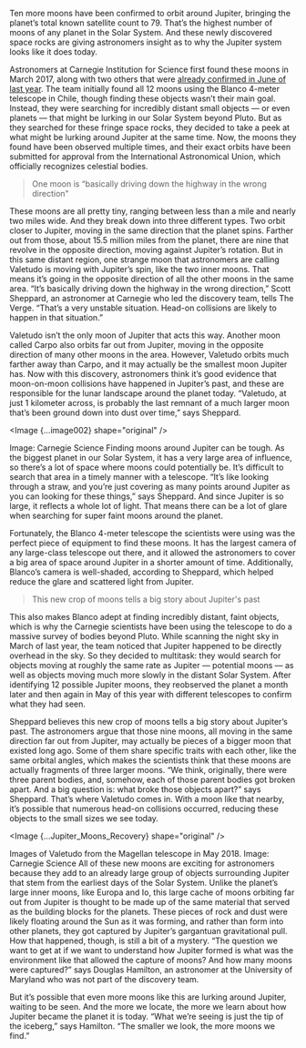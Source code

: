 
Ten more moons have been confirmed to orbit around Jupiter, bringing the planet’s total known satellite count to 79. That’s the highest number of moons of any planet in the Solar System. And these newly discovered space rocks are giving astronomers insight as to why the Jupiter system looks like it does today.

Astronomers at Carnegie Institution for Science first found these moons in March 2017, along with two others that were [already confirmed in June of last year](https://blogs.scientificamerican.com/life-unbounded/jupiter-now-has-69-moons/). The team initially found all 12 moons using the Blanco 4-meter telescope in Chile, though finding these objects wasn’t their main goal. Instead, they were searching for incredibly distant small objects — or even planets — that might be lurking in our Solar System beyond Pluto. But as they searched for these fringe space rocks, they decided to take a peek at what might be lurking around Jupiter at the same time. Now, the moons they found have been observed multiple times, and their exact orbits have been submitted for approval from the International Astronomical Union, which officially recognizes celestial bodies.

>One moon is “basically driving down the highway in the wrong direction"

These moons are all pretty tiny, ranging between less than a mile and nearly two miles wide. And they break down into three different types. Two orbit closer to Jupiter, moving in the same direction that the planet spins. Farther out from those, about 15.5 million miles from the planet, there are nine that revolve in the opposite direction, moving against Jupiter’s rotation. But in this same distant region, one strange moon that astronomers are calling Valetudo is moving with Jupiter’s spin, like the two inner moons. That means it’s going in the opposite direction of all the other moons in the same area. “It’s basically driving down the highway in the wrong direction,” Scott Sheppard, an astronomer at Carnegie who led the discovery team, tells The Verge. “That’s a very unstable situation. Head-on collisions are likely to happen in that situation.”

Valetudo isn’t the only moon of Jupiter that acts this way. Another moon called Carpo also orbits far out from Jupiter, moving in the opposite direction of many other moons in the area. However, Valetudo orbits much farther away than Carpo, and it may actually be the smallest moon Jupiter has. Now with this discovery, astronomers think it’s good evidence that moon-on-moon collisions have happened in Jupiter’s past, and these are responsible for the lunar landscape around the planet today. “Valetudo, at just 1 kilometer across, is probably the last remnant of a much larger moon that’s been ground down into dust over time,” says Sheppard.

<Image {...image002} shape="original" />

Image: Carnegie Science
Finding moons around Jupiter can be tough. As the biggest planet in our Solar System, it has a very large area of influence, so there’s a lot of space where moons could potentially be. It’s difficult to search that area in a timely manner with a telescope. “It’s like looking through a straw, and you’re just covering as many points around Jupiter as you can looking for these things,” says Sheppard. And since Jupiter is so large, it reflects a whole lot of light. That means there can be a lot of glare when searching for super faint moons around the planet.

Fortunately, the Blanco 4-meter telescope the scientists were using was the perfect piece of equipment to find these moons. It has the largest camera of any large-class telescope out there, and it allowed the astronomers to cover a big area of space around Jupiter in a shorter amount of time. Additionally, Blanco’s camera is well-shaded, according to Sheppard, which helped reduce the glare and scattered light from Jupiter.

>This new crop of moons tells a big story about Jupiter's past

This also makes Blanco adept at finding incredibly distant, faint objects, which is why the Carnegie scientists have been using the telescope to do a massive survey of bodies beyond Pluto. While scanning the night sky in March of last year, the team noticed that Jupiter happened to be directly overhead in the sky. So they decided to multitask: they would search for objects moving at roughly the same rate as Jupiter — potential moons — as well as objects moving much more slowly in the distant Solar System. After identifying 12 possible Jupiter moons, they reobserved the planet a month later and then again in May of this year with different telescopes to confirm what they had seen.

Sheppard believes this new crop of moons tells a big story about Jupiter’s past. The astronomers argue that those nine moons, all moving in the same direction far out from Jupiter, may actually be pieces of a bigger moon that existed long ago. Some of them share specific traits with each other, like the same orbital angles, which makes the scientists think that these moons are actually fragments of three larger moons. “We think, originally, there were three parent bodies, and, somehow, each of those parent bodies got broken apart. And a big question is: what broke those objects apart?” says Sheppard. That’s where Valetudo comes in. With a moon like that nearby, it’s possible that numerous head-on collisions occurred, reducing these objects to the small sizes we see today.

<Image {...Jupiter_Moons_Recovery} shape="original" />

Images of Valetudo from the Magellan telescope in May 2018. Image: Carnegie Science
All of these new moons are exciting for astronomers because they add to an already large group of objects surrounding Jupiter that stem from the earliest days of the Solar System. Unlike the planet’s large inner moons, like Europa and Io, this large cache of moons orbiting far out from Jupiter is thought to be made up of the same material that served as the building blocks for the planets. These pieces of rock and dust were likely floating around the Sun as it was forming, and rather than form into other planets, they got captured by Jupiter’s gargantuan gravitational pull. How that happened, though, is still a bit of a mystery. “The question we want to get at if we want to understand how Jupiter formed is what was the environment like that allowed the capture of moons? And how many moons were captured?” says Douglas Hamilton, an astronomer at the University of Maryland who was not part of the discovery team.

But it’s possible that even more moons like this are lurking around Jupiter, waiting to be seen. And the more we locate, the more we learn about how Jupiter became the planet it is today. “What we’re seeing is just the tip of the iceberg,” says Hamilton. “The smaller we look, the more moons we find.”
